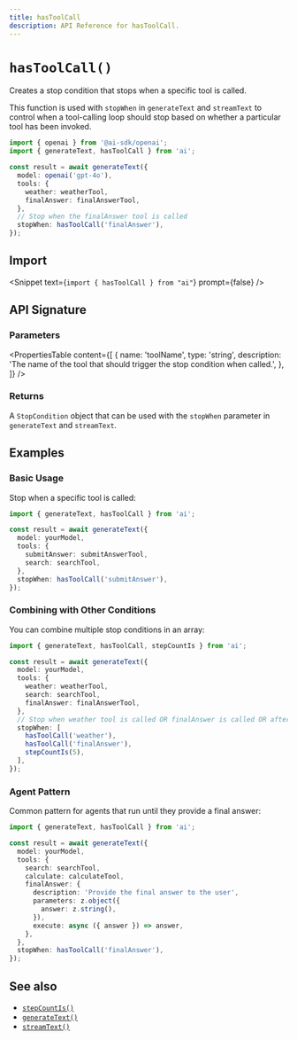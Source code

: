 ```yaml
---
title: hasToolCall
description: API Reference for hasToolCall.
---
```


# `hasToolCall()`

Creates a stop condition that stops when a specific tool is called.

This function is used with `stopWhen` in `generateText` and `streamText` to control when a tool-calling loop should stop based on whether a particular tool has been invoked.

```ts
import { openai } from '@ai-sdk/openai';
import { generateText, hasToolCall } from 'ai';

const result = await generateText({
  model: openai('gpt-4o'),
  tools: {
    weather: weatherTool,
    finalAnswer: finalAnswerTool,
  },
  // Stop when the finalAnswer tool is called
  stopWhen: hasToolCall('finalAnswer'),
});
```

## Import

<Snippet text={`import { hasToolCall } from "ai"`} prompt={false} />

## API Signature

### Parameters

<PropertiesTable
  content={[
    {
      name: 'toolName',
      type: 'string',
      description:
        'The name of the tool that should trigger the stop condition when called.',
    },
  ]}
/>

### Returns

A `StopCondition` object that can be used with the `stopWhen` parameter in `generateText` and `streamText`.

## Examples

### Basic Usage

Stop when a specific tool is called:

```ts
import { generateText, hasToolCall } from 'ai';

const result = await generateText({
  model: yourModel,
  tools: {
    submitAnswer: submitAnswerTool,
    search: searchTool,
  },
  stopWhen: hasToolCall('submitAnswer'),
});
```

### Combining with Other Conditions

You can combine multiple stop conditions in an array:

```ts
import { generateText, hasToolCall, stepCountIs } from 'ai';

const result = await generateText({
  model: yourModel,
  tools: {
    weather: weatherTool,
    search: searchTool,
    finalAnswer: finalAnswerTool,
  },
  // Stop when weather tool is called OR finalAnswer is called OR after 5 steps
  stopWhen: [
    hasToolCall('weather'),
    hasToolCall('finalAnswer'),
    stepCountIs(5),
  ],
});
```

### Agent Pattern

Common pattern for agents that run until they provide a final answer:

```ts
import { generateText, hasToolCall } from 'ai';

const result = await generateText({
  model: yourModel,
  tools: {
    search: searchTool,
    calculate: calculateTool,
    finalAnswer: {
      description: 'Provide the final answer to the user',
      parameters: z.object({
        answer: z.string(),
      }),
      execute: async ({ answer }) => answer,
    },
  },
  stopWhen: hasToolCall('finalAnswer'),
});
```

## See also

- [`stepCountIs()`](/docs/reference/ai-sdk-core/step-count-is)
- [`generateText()`](/docs/reference/ai-sdk-core/generate-text)
- [`streamText()`](/docs/reference/ai-sdk-core/stream-text)
